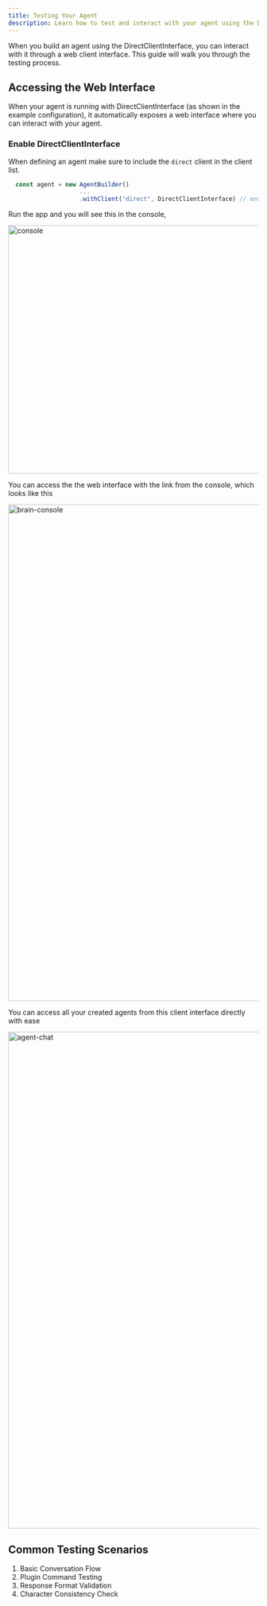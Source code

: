 ```yaml
---
title: Testing Your Agent
description: Learn how to test and interact with your agent using the DirectClientInterface
---
```


When you build an agent using the DirectClientInterface, you can interact with it through a web client interface. This guide will walk you through the testing process.

## Accessing the Web Interface

When your agent is running with DirectClientInterface (as shown in the example configuration), it automatically exposes a web interface where you can interact with your agent.

### Enable DirectClientInterface

When defining an agent make sure to include the `direct` client in the client list.

```typescript
  const agent = new AgentBuilder()
                    ...
                    .withClient("direct", DirectClientInterface) // ensure this is present
```
Run the app and you will see this in the console,

<Image src="/src/assets/test-agent/console.png" alt="console" height="500" width="800" />

You can access the the web interface with the link from the console, which looks like this

<Image src="/src/assets/test-agent/brain-console.png" alt="brain-console" height="1000" width="1200" />

You can access all your created agents from this client interface directly with ease

<Image src="/src/assets/test-agent/brain-console-chat.png" alt="agent-chat" height="1000" width="1200" />

## Common Testing Scenarios

1. Basic Conversation Flow
2. Plugin Command Testing
3. Response Format Validation
4. Character Consistency Check